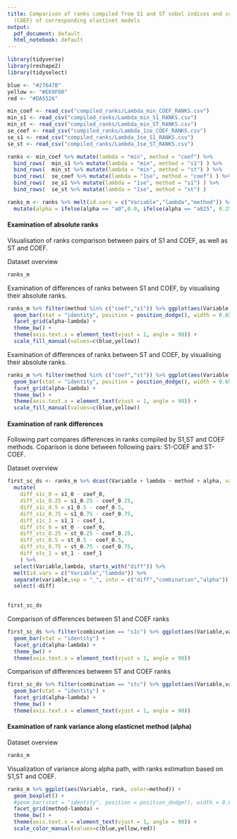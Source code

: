 ```yaml
---
title: Comparison of ranks compiled from S1 and ST sobol indices and coefficients
  (COEF) of corresponding elastinet models
output:
  pdf_document: default
  html_notebook: default
---
```


```r
library(tidyverse)
library(reshape2)
library(tidyselect)

blue <- "#27647B"
yellow <- "#E69F00"
red <- "#DA5526"
```


```r
min_coef <- read_csv("compiled_ranks/Lambda_min_COEF_RANKS.csv")
min_s1 <- read_csv("compiled_ranks/Lambda_min_S1_RANKS.csv")
min_st <- read_csv("compiled_ranks/Lambda_min_ST_RANKS.csv")
se_coef <- read_csv("compiled_ranks/Lambda_1se_COEF_RANKS.csv")
se_s1 <- read_csv("compiled_ranks/Lambda_1se_S1_RANKS.csv")
se_st <- read_csv("compiled_ranks/Lambda_1se_ST_RANKS.csv")

ranks <- min_coef %>% mutate(lambda = "min", method = "coef") %>% 
  bind_rows(  min_s1 %>% mutate(lambda = "min", method = "s1") ) %>% 
  bind_rows(  min_st %>% mutate(lambda = "min", method = "st") ) %>% 
  bind_rows(  se_coef %>% mutate(lambda = "1se", method = "coef") ) %>%
  bind_rows(  se_s1 %>% mutate(lambda = "1se", method = "s1") ) %>%
  bind_rows(  se_st %>% mutate(lambda = "1se", method = "st") )

ranks_m <- ranks %>% melt(id.vars = c("Variable","lambda","method")) %>% rename(alpha = variable, rank = value) %>% 
  mutate(alpha = ifelse(alpha == "a0",0.0, ifelse(alpha == "a025", 0.25, ifelse(alpha == "a05", 0.5, ifelse( alpha == "a075",0.75,1) ) )  ))
```


#### Examination of absolute ranks

Visualisation of ranks comparison between pairs of S1 and COEF, as well as ST and COEF.

Dataset overview
```r
ranks_m
```



Examination of differences of ranks between S1 and COEF, by visualising their absolute ranks.
```r

ranks_m %>% filter(method %in% c("coef","s1")) %>% ggplot(aes(Variable,rank, group=method, fill=method)) +
  geom_bar(stat = "identity", position = position_dodge(), width = 0.65) +
  facet_grid(alpha~lambda) + 
  theme_bw() +
  theme(axis.text.x = element_text(vjust = 1, angle = 90)) + 
  scale_fill_manual(values=c(blue,yellow))

```

Examination of differences of ranks between ST and COEF, by visualising their absolute ranks.
```r

ranks_m %>% filter(method %in% c("coef","st")) %>% ggplot(aes(Variable,rank, group=method, fill=method)) +
  geom_bar(stat = "identity", position = position_dodge(), width = 0.65) +
  facet_grid(alpha~lambda) + 
  theme_bw() +
  theme(axis.text.x = element_text(vjust = 1, angle = 90)) + 
  scale_fill_manual(values=c(blue,yellow))

```


#### Examination of rank differences
Following part compares differences in ranks compiled by S1,ST and COEF methods. Coparison is done between following pairs: S1-COEF and ST-COEF.


Dataset overview
```r
first_sc_ds <- ranks_m %>% dcast(Variable + lambda ~ method + alpha, value.var = "rank") %>% 
  mutate(
    diff_s1c_0 = s1_0 - coef_0,
    diff_s1c_0.25 = s1_0.25 - coef_0.25,
    diff_s1c_0.5 = s1_0.5 - coef_0.5,
    diff_s1c_0.75 = s1_0.75 - coef_0.75,
    diff_s1c_1 = s1_1 - coef_1,
    diff_stc_0 = st_0 - coef_0,
    diff_stc_0.25 = st_0.25 - coef_0.25,
    diff_stc_0.5 = st_0.5 - coef_0.5,
    diff_stc_0.75 = st_0.75 - coef_0.75,
    diff_stc_1 = st_1 - coef_1
    ) %>% 
  select(Variable,lambda, starts_with("diff")) %>% 
  melt(id.vars = c("Variable","lambda")) %>% 
  separate(variable,sep = "_", into = c("diff","combination","alpha")) %>% 
  select(-diff)
  

first_sc_ds

```


Comparison of differences between S1 and COEF ranks
```r

first_sc_ds %>% filter(combination == "s1c") %>% ggplot(aes(Variable,value, fill=alpha)) +
  geom_bar(stat = "identity") +
  facet_grid(alpha~lambda) + 
  theme_bw() +
  theme(axis.text.x = element_text(vjust = 1, angle = 90))

```

Comparison of differences between ST and COEF ranks
```r

first_sc_ds %>% filter(combination == "stc") %>% ggplot(aes(Variable,value, fill=alpha)) +
  geom_bar(stat = "identity") +
  facet_grid(alpha~lambda) + 
  theme_bw() +
  theme(axis.text.x = element_text(vjust = 1, angle = 90))

```



#### Examination of rank variance along elasticnet method (alpha)

Dataset overview
```r
ranks_m
```

Visualization of variance along alpha path, with ranks estimation based on S1,ST and COEF.
```r
ranks_m %>% ggplot(aes(Variable, rank, color=method)) +
  geom_boxplot() +
  #geom_bar(stat = "identity", position = position_dodge(), width = 0.65) +
  facet_grid(method~lambda) + 
  theme_bw() +
  theme(axis.text.x = element_text(vjust = 1, angle = 90)) + 
  scale_color_manual(values=c(blue,yellow,red))

```




